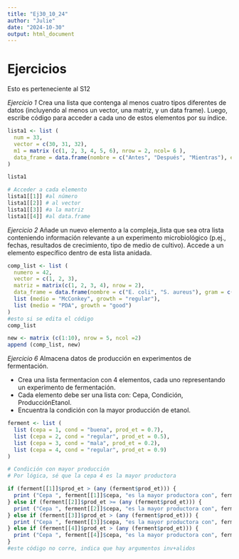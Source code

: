 ---
title: "Ej30_10_24"
author: "Julie"
date: "2024-10-30"
output: html_document
---
# Ejercicios #
Esto es perteneciente al S12 

*Ejercicio 1*
Crea una lista que contenga al menos cuatro tipos diferentes de datos (incluyendo al menos un vector, una matriz, y un data frame). Luego, escribe código para acceder a cada uno de estos elementos por su índice.


```{r}
lista1 <- list (
  num = 33,
  vector = c(30, 31, 32), 
  m1 = matrix (c(1, 2, 3, 4, 5, 6), nrow = 2, ncol= 6 ),
  data_frame = data.frame(nombre = c("Antes", "Después", "Mientras"), estado = c("bueno", "malo", "intermedio"))
)

lista1

# Acceder a cada elemento 
lista1[[1]] #al número 
lista1[[2]] # al vector 
lista1[[3]] #a la matriz
lista1[[4]] #al data.frame

```

*Ejercicio 2*
Añade un nuevo elemento a la compleja_lista que sea otra lista conteniendo información relevante a un experimento microbiológico (p.ej., fechas, resultados de crecimiento, tipo de medio de cultivo). Accede a un elemento específico dentro de esta lista anidada.



```{r}
comp_list <- list (
  numero = 42,
  vector = c(1, 2, 3), 
  matriz = matrix(c(1, 2, 3, 4), nrow = 2),
  data_frame = data.frame(nombre = c("E. coli", "S. aureus"), gram = c("+", "-")), 
  list (medio = "McConkey", growth = "regular"), 
  list (medio = "PDA", growth = "good")
)
#esto si se edita el código
comp_list

new <- matrix (c(1:10), nrow = 5, ncol =2)
append (comp_list, new)

```

*Ejercicio 6*
Almacena datos de producción en experimentos de fermentación.

* Crea una lista fermentacion con 4 elementos, cada uno representando un experimento de fermentación.
* Cada elemento debe ser una lista con: Cepa, Condición, ProducciónEtanol.
* Encuentra la condición con la mayor producción de etanol.


```{r}
ferment <- list (
  list (cepa = 1, cond = "buena", prod_et = 0.7),
  list (cepa = 2, cond = "regular", prod_et = 0.5), 
  list (cepa = 3, cond = "mala", prod_et = 0.2), 
  list (cepa = 4, cond = "regular", prod_et = 0.9)
)

# Condición con mayor producción 
# Por lógica, sé que la cepa 4 es la mayor productora

if (ferment[[1]]$prod_et > (any (ferment$prod_et))) {
  print ("Cepa ", ferment[[1]]$cepa, "es la mayor productora con", ferment[[1]]$prod_et, "y una condición", ferment[[1]]$cond)
} else if (ferment[[2]]$prod_et >= (any (ferment$prod_et))) {
  print ("Cepa ", ferment[[2]]$cepa, "es la mayor productora con", ferment[[2]]$prod_et, "y una condición", ferment[[2]]$cond)
} else if (ferment[[3]]$prod_et > (any (ferment$prod_et))) {
  print ("Cepa ", ferment[[3]]$cepa, "es la mayor productora con", ferment[[3]]$prod_et, "y una condición", ferment[[3]]$cond)
} else if (ferment[[4]]$prod_et > (any (ferment$prod_et))) {
  print ("Cepa ", ferment[[4]]$cepa, "es la mayor productora con", ferment[[4]]$prod_et, "y una condición", ferment[[4]]$cond)
}
#este código no corre, indica que hay argumentos inv+alidos 

```


